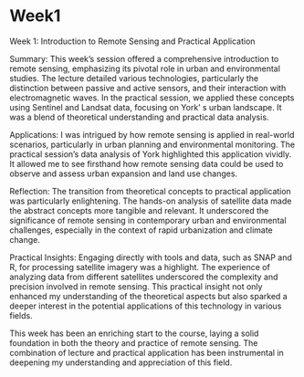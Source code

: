# Week1

Week 1: Introduction to Remote Sensing and Practical Application

Summary: This week's session offered a comprehensive introduction to remote sensing, emphasizing its pivotal role in urban and environmental studies. The lecture detailed various technologies, particularly the distinction between passive and active sensors, and their interaction with electromagnetic waves. In the practical session, we applied these concepts using Sentinel and Landsat data, focusing on York' s urban landscape. It was a blend of theoretical understanding and practical data analysis.

Applications: I was intrigued by how remote sensing is applied in real-world scenarios, particularly in urban planning and environmental monitoring. The practical session's data analysis of York highlighted this application vividly. It allowed me to see firsthand how remote sensing data could be used to observe and assess urban expansion and land use changes.

Reflection: The transition from theoretical concepts to practical application was particularly enlightening. The hands-on analysis of satellite data made the abstract concepts more tangible and relevant. It underscored the significance of remote sensing in contemporary urban and environmental challenges, especially in the context of rapid urbanization and climate change.

Practical Insights: Engaging directly with tools and data, such as SNAP and R, for processing satellite imagery was a highlight. The experience of analyzing data from different satellites underscored the complexity and precision involved in remote sensing. This practical insight not only enhanced my understanding of the theoretical aspects but also sparked a deeper interest in the potential applications of this technology in various fields.

This week has been an enriching start to the course, laying a solid foundation in both the theory and practice of remote sensing. The combination of lecture and practical application has been instrumental in deepening my understanding and appreciation of this field.
